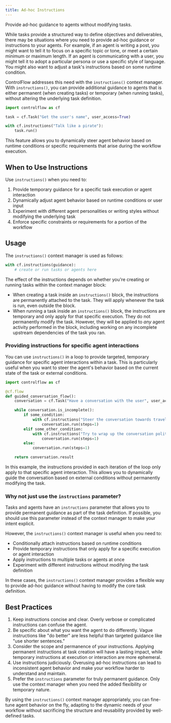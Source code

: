 ```yaml
---
title: Ad-hoc Instructions
---
```


<Tip>
Provide ad-hoc guidance to agents without modifying tasks.
</Tip>

While tasks provide a structured way to define objectives and deliverables, there may be situations where you need to provide ad-hoc guidance or instructions to your agents. For example, if an agent is writing a post, you might want to tell it to focus on a specific topic or tone, or meet a certain minimum or maximum length. If an agent is communicating with a user, you might tell it to adopt a particular persona or use a specific style of language. You might also want to adjust a task's instructions based on some runtime condition.

ControlFlow addresses this need with the `instructions()` context manager. With `instructions()`, you can provide additional guidance to agents that is either permanent (when creating tasks) or temporary (when running tasks), without altering the underlying task definition.

```python
import controlflow as cf

task = cf.Task("Get the user's name", user_access=True)

with cf.instructions("Talk like a pirate"):
    task.run()
```

This feature allows you to dynamically steer agent behavior based on runtime conditions or specific requirements that arise during the workflow execution.

## When to Use Instructions

Use `instructions()` when you need to:

1. Provide temporary guidance for a specific task execution or agent interaction
2. Dynamically adjust agent behavior based on runtime conditions or user input
3. Experiment with different agent personalities or writing styles without modifying the underlying task
4. Enforce specific constraints or requirements for a portion of the workflow

## Usage

The `instructions()` context manager is used as follows:

```python
with cf.instructions(guidance):
    # create or run tasks or agents here
```

The effect of the instructions depends on whether you're creating or running tasks within the context manager block:

- When creating a task inside an `instructions()` block, the instructions are permanently attached to the task. They will apply whenever the task is run, even outside the block.
- When running a task inside an `instructions()` block, the instructions are temporary and only apply for that specific execution. They do not permanently modify the task. However, they will be applied to *any* agent activity performed in the block, including working on any incomplete upstream dependencies of the task you ran.


### Providing instructions for specific agent interactions

You can use `instructions()` in a loop to provide targeted, temporary guidance for specific agent interactions within a task. This is particularly useful when you want to steer the agent's behavior based on the current state of the task or external conditions.

```python
import controlflow as cf

@cf.flow
def guided_conversation_flow():
    conversation = cf.Task("Have a conversation with the user", user_access=True)

    while conversation.is_incomplete():
        if some_condition:
            with cf.instructions("Steer the conversation towards travel"):
                conversation.run(steps=1)
        elif some_other_condition:
            with cf.instructions("Try to wrap up the conversation politely"):
                conversation.run(steps=1)
        else:
            conversation.run(steps=1)

    return conversation.result
```

In this example, the instructions provided in each iteration of the loop only apply to that specific agent interaction. This allows you to dynamically guide the conversation based on external conditions without permanently modifying the task.

### Why not just use the `instructions` parameter?

Tasks and agents have an `instructions` parameter that allows you to provide permanent guidance as part of the task definition. If possible, you should use this parameter instead of the context manager to make your intent explicit. 

However, the `instructions()` context manager is useful when you need to:

- Conditionally attach instructions based on runtime conditions
- Provide temporary instructions that only apply for a specific execution or agent interaction
- Apply instructions to multiple tasks or agents at once
- Experiment with different instructions without modifying the task definition

In these cases, the `instructions()` context manager provides a flexible way to provide ad-hoc guidance without having to modify the core task definition.


## Best Practices

1. Keep instructions concise and clear. Overly verbose or complicated instructions can confuse the agent.
2. Be specific about what you want the agent to do differently. Vague instructions like "do better" are less helpful than targeted guidance like "use shorter sentences."
3. Consider the scope and permanence of your instructions. Applying permanent instructions at task creation will have a lasting impact, while temporary instructions at execution or interaction are more ephemeral.
4. Use instructions judiciously. Overusing ad-hoc instructions can lead to inconsistent agent behavior and make your workflow harder to understand and maintain.
5. Prefer the `instructions` parameter for truly permanent guidance. Only use the context manager when you need the added flexibility or temporary nature.

By using the `instructions()` context manager appropriately, you can fine-tune agent behavior on the fly, adapting to the dynamic needs of your workflow without sacrificing the structure and reusability provided by well-defined tasks.